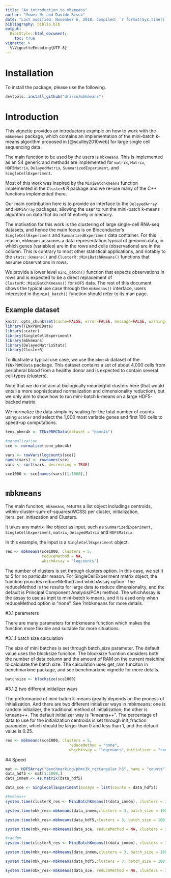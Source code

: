 ```yaml
---
title: "An introduction to mbkmeans"
author: "Yuwei Ni and Davide Risso"
date: "Last modified: November 6, 2018; Compiled: `r format(Sys.time(), '%B %d, %Y')`"
bibliography: biblio.bib
output:
  BiocStyle::html_document:
    toc: true
vignette: >
  %\VignetteEncoding{UTF-8}
---
```


# Installation

To install the package, please use the following.

```r
devtools::install_github("drisso/mbkmeans")
```


# Introduction

This vignette provides an introductory example on how to work with the `mbkmeans` package, which contains an implementation of the mini-batch k-means algorithm proposed in [@sculley2010web] for large single cell sequencing data.

The main function to be used by the users is `mbkmeans`. This is implemented as an S4 generic and methods are implemented for `matrix`, `Matrix`, `HDF5Matrix`, `DelayedMatrix`, `SummarizedExperiment`, and `SingleCellExperiment`.

Most of this work was inspired by the `MiniBatchKmeans` function implemented in the `ClusterR` R package and we re-use many of the C++ functions implemented there.

Our main contribution here is to provide an interface to the `DelayedArray` and `HDF5Array` packages, allowing the user to run the mini-batch k-means algorithm on data that do not fit entirely in memory.

The motivation for this work is the clustering of large single-cell RNA-seq datasets, and hence the main focus is on Bioconductor's `SingleCellExperiment` and `SummarizedExperiment` data container. For this reason, `mbkmeans` assumes a data representation typical of genomic data, in which genes (variables) are in the rows and cells (observations) are in the column. This is contrary to most other statistical applications, and notably to the `stats::kmeans()` and `ClusterR::MiniBatchKmeans()` functions that assume observations in rows.

We provide a lower level `mini_batch()` function that expects observations in rows and is expected to be a direct replacement of `ClusterR::MiniBatchKmeans()` for `HDF5` data. The rest of this document shows the typical use case through the `mbkmeans()` interface, users interested in the `mini_batch()` function should refer to its man page.

## Example dataset

```r
knitr::opts_chunk$set(cache=FALSE, error=FALSE, message=FALSE, warning=FALSE)
library(TENxPBMCData)
library(scater)
library(SingleCellExperiment)
library(mbkmeans)
library(DelayedMatrixStats)
library(ClusterR)
```

To illustrate a typical use case, we use the `pbmc4k` dataset of the `TENxPBMCData` package. This dataset contains a set of about 4,000 cells from peripheral blood from a healthy donor and is expected to contain several cell types (clusters).

Note that we do not aim at biologically meaningful clusters here (that would entail a more sophisticated normalization and dimensionality reduction), but we only aim to show how to run mini-batch k-means on a large HDF5-backed matrix.

We normalize the data simply by scaling for the total number of counts using `scater` and select the 1,000 most variable genes and first 100 cells to speed-up computations.

```r
tenx_pbmc4k <- TENxPBMCData(dataset = "pbmc4k")

#normalization
sce <- normalize(tenx_pbmc4k)

vars <- rowVars(logcounts(sce))
names(vars) <- rownames(sce)
vars <- sort(vars, decreasing = TRUE)

sce1000 <- sce[names(vars)[1:1000],]
```

# `mbkmeans`

The main funciton, `mbkmeans`, returns a list object includings centroids, within-cluster-sum-of-squares(WCSS) per cluster, initialization, iters_per_initiazation and Clusters.

It takes any matrix-like object as input, such as `SummarizedExperiment`, `SingleCellExperiment`, `matrix`, `DelayedMatrix` and `HDF5Matrix`. 

In this example, the input is a `SingleCellExperiment` object.

```r
res <- mbkmeans(sce1000, clusters = 5, 
                reduceMethod = NA,
                whichAssay = "logcounts")
```


The number of clusters is set through clusters option. In this case, we set it to 5 for no particular reason. For SingleCellExperiment matrix object, the function provides reduceMethod and whichAssay option. The reduceMethod is the results for large data to reduce dimensionality, and the default is Principal Component Analysis(PCA) method. The whichAssay is the assay to use as inpit to mini-batch k-means, and it is used only when reduceMethod option is "none". See ?mbkmeans for more details.


#3.1 parameters


There are many parameters for mbkmeans function which makes the function more flexible and suitable for more situations. 


#3.1.1 batch size calculation


The size of mini batches is set through batch_size parameter. The default value uses the blocksize funciton. The blocksize fucntion considers both the number of data column and the amount of RAM on the current matchine to calculate the batch size. The calculation uses get_ram funciton in benchmarkme package, and see benchmarkme vignette for more details.


```r
batchsize <- blocksize(sce1000)
```


#3.1.2 two different initializer ways


The preformance of mini-batch k-means greatly depends on the process of initialization. And there are two different initializer ways in mbkmeans: one is random initializer, the traditional method of initialization; the other is kmeans++. The default initializer way is "kmeans++". The percentage of data to use for the initialization centroids is set through init_fraction parameter, which should be larger than 0 and less than 1, and the default value is 0.25.


```r
res <- mbkmeans(sce1000, clusters = 5, 
                            reduceMethod = "none",
                            whichAssay = "logcounts",initializer = "random")

```


#4 Speed
```r
mat <- HDF5Array("benchmarking/pbmc3k_rectangular.h5", name = "counts")
data_hdf5 <- mat[1:1000,]
data_inmem <- as.matrix(data_hdf5)

data_sce <- SingleCellExperiment(assays = list(counts = data_hdf5))

#kmeans++
system.time(clusterR_res <- MiniBatchKmeans(t(data_inmem), clusters = 3, batch_size = 100, init_fraction = .1, max_iters = 10))

system.time(mbk_res<-mbkmeans(data_inmem,clusters = 3, batch_size = 100, init_fraction = .1, max_iters = 10))

system.time(mbk_res<-mbkmeans(data_hdf5,clusters = 3, batch_size = 100, init_fraction = .1, max_iters = 10))

system.time(mbk_res<-mbkmeans(data_sce, reduceMethod = NA, clusters = 3, batch_size = 100, init_fraction = .1, max_iters = 10))

#random
system.time(clusterR_res <- MiniBatchKmeans(t(data_inmem), clusters = 3, batch_size = 100, init_fraction = .1, max_iters = 10,initializer = "random"))

system.time(mbk_res<-mbkmeans(data_inmem,clusters = 3, batch_size = 100, init_fraction = .1, max_iters = 10,initializer = "random"))

system.time(mbk_res<-mbkmeans(data_hdf5,clusters = 3, batch_size = 100, init_fraction = .1, max_iters = 10,initializer = "random"))

system.time(mbk_res<-mbkmeans(data_sce, reduceMethod = NA, clusters = 3, batch_size = 100, init_fraction = .1, max_iters = 10,initializer = "random"))
```



